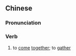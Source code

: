 ==Chinese==
{{zh-forms|s=汇聚}}

===Pronunciation===
{{zh-pron
|m=huìjù
|c=wui6 zeoi6
|cat=v
}}

===Verb===
{{zh-verb}}

# to [[come]] [[together]]; to [[gather]]